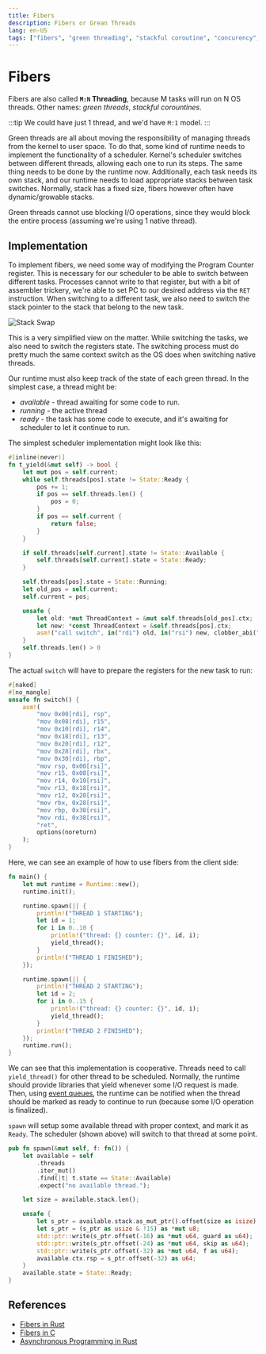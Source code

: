 ```yaml
---
title: Fibers
description: Fibers or Grean Threads
lang: en-US
tags: ["fibers", "green threading", "stackful coroutine", "concurency", "parallel", "syscall", "linux", "multitasking", "programming"]
---
```




# Fibers

Fibers are also called **`M:N` Threading**, because M tasks will run on N OS
threads. Other names: *green threads*, *stackful corountines*.

:::tip
We could have just 1 thread, and we'd have `M:1` model.
:::

Green threads are all about moving the responsibility of managing threads
from the kernel to user space. To do that, some kind of runtime needs to 
implement the functionality of a scheduler. Kernel's scheduler switches between
different threads, allowing each one to run its steps. The same thing needs
to be done by the runtime now.
Additionally, each task needs its own stack, and our runtime needs to load
appropriate stacks between task switches. Normally, stack has a fixed size,
fibers however often have dynamic/growable stacks.

Green threads cannot use blocking I/O operations, since they would block
the entire process (assuming we're using 1 native thread).

## Implementation

To implement fibers, we need some way of modifying the Program Counter register.
This is necessary for our scheduler to be able to switch between different
tasks. Processes cannot write to that register, but with a bit of assembler
trickery, we're able to set PC to our desired address via the `RET` instruction.
When switching to a different task, we also need to switch the stack pointer to
the stack that belong to the new task.

<Image src={stackSwap} alt="Stack Swap"/>

This is a very simplified view on the matter. While switching the tasks,
we also need to switch the registers state. The switching process
must do pretty much the same context switch as the OS does when switching
native threads.

Our runtime must also keep track of the state of each green thread. In the
simplest case, a thread might be:

- *available* - thread awaiting for some code to run.
- *running* - the active thread
- *ready* - the task has some code to execute, and it's awaiting for scheduler
  to let it continue to run.

The simplest scheduler implementation might look like this:

```rs
#[inline(never)]
fn t_yield(&mut self) -> bool {
    let mut pos = self.current;
    while self.threads[pos].state != State::Ready {
        pos += 1;
        if pos == self.threads.len() {
            pos = 0;
        }
        if pos == self.current {
            return false;
        }
    }

    if self.threads[self.current].state != State::Available {
        self.threads[self.current].state = State::Ready;
    }

    self.threads[pos].state = State::Running;
    let old_pos = self.current;
    self.current = pos;

    unsafe {
        let old: *mut ThreadContext = &mut self.threads[old_pos].ctx;
        let new: *const ThreadContext = &self.threads[pos].ctx;
        asm!("call switch", in("rdi") old, in("rsi") new, clobber_abi("C"));
    }
    self.threads.len() > 0
}
```

The actual `switch` will have to prepare the registers for the new task to run:

```rs
#[naked]
#[no_mangle]
unsafe fn switch() {
    asm!(
        "mov 0x00[rdi], rsp",
        "mov 0x08[rdi], r15",
        "mov 0x10[rdi], r14",
        "mov 0x18[rdi], r13",
        "mov 0x20[rdi], r12",
        "mov 0x28[rdi], rbx",
        "mov 0x30[rdi], rbp",
        "mov rsp, 0x00[rsi]",
        "mov r15, 0x08[rsi]",
        "mov r14, 0x10[rsi]",
        "mov r13, 0x18[rsi]",
        "mov r12, 0x20[rsi]",
        "mov rbx, 0x28[rsi]",
        "mov rbp, 0x30[rsi]",
        "mov rdi, 0x38[rsi]",
        "ret",
        options(noreturn)
    );
}
```

Here, we can see an example of how to use fibers from the client side:

```rs
fn main() {
    let mut runtime = Runtime::new();
    runtime.init();

    runtime.spawn(|| {
        println!("THREAD 1 STARTING");
        let id = 1;
        for i in 0..10 {
            println!("thread: {} counter: {}", id, i);
            yield_thread();
        }
        println!("THREAD 1 FINISHED");
    });

    runtime.spawn(|| {
        println!("THREAD 2 STARTING");
        let id = 2;
        for i in 0..15 {
            println!("thread: {} counter: {}", id, i);
            yield_thread();
        }
        println!("THREAD 2 FINISHED");
    });
    runtime.run();
}
```

We can see that this implementation is cooperative. Threads need to call
`yield_thread()` for other thread to be scheduled. Normally, the runtime should
provide libraries that yield whenever some I/O request is made. Then, using
[event queues](./event-queues), the runtime can be notified when the thread
should be marked as ready to continue to run (because some I/O operation is
finalized).

`spawn` will setup some available thread with proper context, and mark it as `Ready`.
The scheduler (shown above) will switch to that thread at some point.

```rs
pub fn spawn(&mut self, f: fn()) {
    let available = self
        .threads
        .iter_mut()
        .find(|t| t.state == State::Available)
        .expect("no available thread.");

    let size = available.stack.len();

    unsafe {
        let s_ptr = available.stack.as_mut_ptr().offset(size as isize);
        let s_ptr = (s_ptr as usize & !15) as *mut u8;
        std::ptr::write(s_ptr.offset(-16) as *mut u64, guard as u64);
        std::ptr::write(s_ptr.offset(-24) as *mut u64, skip as u64);
        std::ptr::write(s_ptr.offset(-32) as *mut u64, f as u64);
        available.ctx.rsp = s_ptr.offset(-32) as u64;
    }
    available.state = State::Ready;
}
```

## References

- [Fibers in
Rust](https://github.com/PacktPublishing/Asynchronous-Programming-in-Rust/blob/main/ch05/c-fibers/src/main.rs)
- [Fibers in C](https://c9x.me/articles/gthreads/intro.html)
- [Asynchronous Programming in
  Rust](https://www.packtpub.com/product/asynchronous-programming-in-rust/9781805128137)